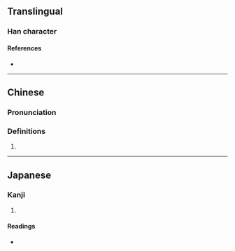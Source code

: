 {{character info/new}}
==Translingual==

===Han character===
{{Han char|rn=9|rad=人|as=05|sn=7|four=24217|canj=OPT|ids=⿰亻世}}

====References====
* {{Han ref|kx=0096.220|dkj=00474|dj=0205.080|hdz=10129.130|uh=4F33|ud=20275|bh=CA67|bd=51815}}

----

==Chinese==
{{zh-forms}}

===Pronunciation===
{{zh-pron
|m=xiè
|c=sit3
|mc=
|oc=
|ma=
|cat=
}}

===Definitions===
{{zh-hanzi}}

# {{rfdef|lang=zh}}

----

==Japanese==

===Kanji===
{{ja-kanji|grade=|rs=人05}}

# {{defn|lang=ja|sort=人05}}

====Readings====
* {{ja-readings|on=[[せつ]] (setsu), [[せち]] (sechi)|kun=[[おごる]] (ogoru)}}